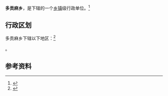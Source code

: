 {{中国乡级行政区|63/26/22/200/000}}

'''多贡麻乡'''，是{{PRC admin/fullname|63/26/22/200/000|3}}下辖的一个[[乡镇|乡镇]]级行政单位。<ref>{{PRC admin/ref sgc|{{PRC admin/parent|63/26/22/200/000}}}}</ref>

== 行政区划 ==

多贡麻乡下辖以下地区：<ref>{{PRC admin/ref sgc|63/26/22/200/000}}</ref>

{{PRC admin/children|63/26/22/200/000}}。

== 参考资料 ==

{{reflist}}

{{行政区划小作品}}
{{PRC admin/navcat|63/26/22/200/000}}
